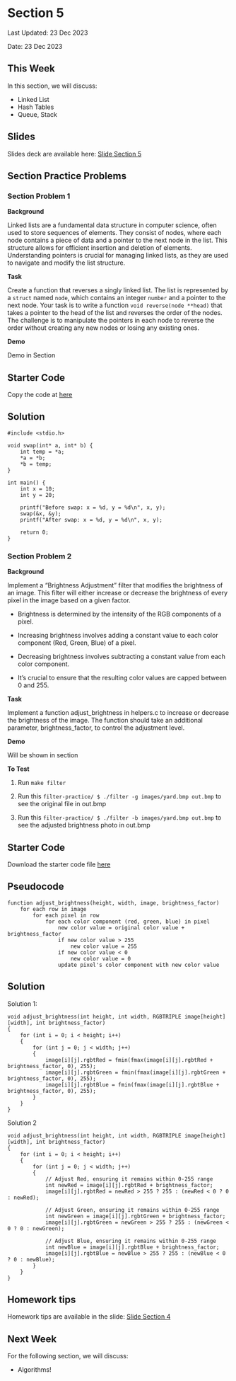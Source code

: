 # Section 5 {.unnumbered}

Last Updated: 23 Dec 2023

Date: 23 Dec 2023


## This Week
In this section, we will discuss:

- Linked List
- Hash Tables
- Queue, Stack


## Slides

Slides deck are available here: [Slide Section 5](https://docs.google.com/presentation/d/19kqeQEtSjAVwXkOuCCYKac1H0UnETvxmbBPjXi74EF0/edit?usp=sharing)

## Section Practice Problems

### Section Problem 1

**Background**

Linked lists are a fundamental data structure in computer science, often used to store sequences of elements. They consist of nodes, where each node contains a piece of data and a pointer to the next node in the list. This structure allows for efficient insertion and deletion of elements. Understanding pointers is crucial for managing linked lists, as they are used to navigate and modify the list structure.

**Task**

Create a function that reverses a singly linked list. The list is represented by a `struct` named `node`, which contains an integer `number` and a pointer to the next node. Your task is to write a function `void reverse(node **head)` that takes a pointer to the head of the list and reverses the order of the nodes. The challenge is to manipulate the pointers in each node to reverse the order without creating any new nodes or losing any existing ones.

**Demo**

Demo in Section

:::{.callout-note appearance="simple"}

## Starter Code

Copy the code at [here]()

:::

::: {.callout-tip collapse="true" appearance="simple"}

## Solution 


```
#include <stdio.h>

void swap(int* a, int* b) {
    int temp = *a;
    *a = *b;
    *b = temp;
}

int main() {
    int x = 10;
    int y = 20;
    
    printf("Before swap: x = %d, y = %d\n", x, y);
    swap(&x, &y);
    printf("After swap: x = %d, y = %d\n", x, y);

    return 0;
}
```

:::


### Section Problem 2

**Background**

Implement a "Brightness Adjustment" filter that modifies the brightness of an image. This filter will either increase or decrease the brightness of every pixel in the image based on a given factor.

- Brightness is determined by the intensity of the RGB components of a pixel.

- Increasing brightness involves adding a constant value to each color component (Red, Green, Blue) of a pixel.

- Decreasing brightness involves subtracting a constant value from each color component.

- It's crucial to ensure that the resulting color values are capped between 0 and 255.

**Task**

Implement a function adjust_brightness in helpers.c to increase or decrease the brightness of the image. The function should take an additional parameter, brightness_factor, to control the adjustment level.

**Demo**

Will be shown in section

**To Test**

1. Run ```make filter```

2. Run this ```filter-practice/ $ ./filter -g images/yard.bmp out.bmp``` to see the original file in out.bmp

3. Run this ```filter-practice/ $ ./filter -b images/yard.bmp out.bmp``` to see the adjusted brightness photo in out.bmp


:::{.callout-note appearance="simple"}

## Starter Code

Download the starter code file [here](https://drive.google.com/drive/folders/1iZIsj8O5OeGLNOiCaZIi9JBelgWMhJJU?usp=sharing)

:::



::: {.callout-tip collapse="true" appearance="simple"}

## Pseudocode
```
function adjust_brightness(height, width, image, brightness_factor)
    for each row in image
        for each pixel in row
            for each color component (red, green, blue) in pixel
                new color value = original color value + brightness_factor
                if new color value > 255
                    new color value = 255
                if new color value < 0
                    new color value = 0
                update pixel's color component with new color value

```
:::

::: {.callout-tip collapse="true" appearance="simple"}

## Solution 

Solution 1:

```
void adjust_brightness(int height, int width, RGBTRIPLE image[height][width], int brightness_factor)
{
    for (int i = 0; i < height; i++)
    {
        for (int j = 0; j < width; j++)
        {
            image[i][j].rgbtRed = fmin(fmax(image[i][j].rgbtRed + brightness_factor, 0), 255);
            image[i][j].rgbtGreen = fmin(fmax(image[i][j].rgbtGreen + brightness_factor, 0), 255);
            image[i][j].rgbtBlue = fmin(fmax(image[i][j].rgbtBlue + brightness_factor, 0), 255);
        }
    }
}
```

Solution 2

```
void adjust_brightness(int height, int width, RGBTRIPLE image[height][width], int brightness_factor)
{
    for (int i = 0; i < height; i++)
    {
        for (int j = 0; j < width; j++)
        {
            // Adjust Red, ensuring it remains within 0-255 range
            int newRed = image[i][j].rgbtRed + brightness_factor;
            image[i][j].rgbtRed = newRed > 255 ? 255 : (newRed < 0 ? 0 : newRed);

            // Adjust Green, ensuring it remains within 0-255 range
            int newGreen = image[i][j].rgbtGreen + brightness_factor;
            image[i][j].rgbtGreen = newGreen > 255 ? 255 : (newGreen < 0 ? 0 : newGreen);

            // Adjust Blue, ensuring it remains within 0-255 range
            int newBlue = image[i][j].rgbtBlue + brightness_factor;
            image[i][j].rgbtBlue = newBlue > 255 ? 255 : (newBlue < 0 ? 0 : newBlue);
        }
    }
}

```

:::


## Homework tips

Homework tips are available in the slide: [Slide Section 4](https://docs.google.com/presentation/d/1cffPIcvNUsSZRCr-0T0sPGdefA2oT2AdUe8lIRNNKPg/edit?usp=sharing)



## Next Week
For the following section, we will discuss:

- Algorithms! 

$\,$
